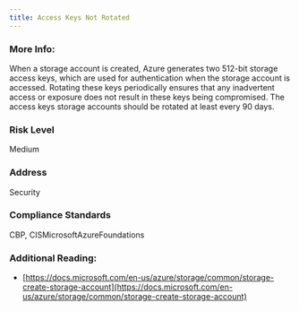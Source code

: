 ```yaml
---
title: Access Keys Not Rotated
---
```


### More Info:

When a storage account is created, Azure generates two 512-bit storage access keys, which are used for authentication when the storage account is accessed. Rotating these keys periodically ensures that any inadvertent access or exposure does not result in these keys being compromised. The access keys storage accounts should be rotated at least every 90 days.

### Risk Level

Medium

### Address

Security

### Compliance Standards

CBP, CISMicrosoftAzureFoundations

### Additional Reading:

- [https://docs.microsoft.com/en-us/azure/storage/common/storage-create-storage-account](https://docs.microsoft.com/en-us/azure/storage/common/storage-create-storage-account)
